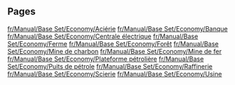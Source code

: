 
== Pages ==
[[fr/Manual/Base Set/Economy/Aciérie]]
[[fr/Manual/Base Set/Economy/Banque]]
[[fr/Manual/Base Set/Economy/Centrale électrique]]
[[fr/Manual/Base Set/Economy/Ferme]]
[[fr/Manual/Base Set/Economy/Forêt]]
[[fr/Manual/Base Set/Economy/Mine de charbon]]
[[fr/Manual/Base Set/Economy/Mine de fer]]
[[fr/Manual/Base Set/Economy/Plateforme pétrolière]]
[[fr/Manual/Base Set/Economy/Puits de pétrole]]
[[fr/Manual/Base Set/Economy/Raffinerie]]
[[fr/Manual/Base Set/Economy/Scierie]]
[[fr/Manual/Base Set/Economy/Usine]]
